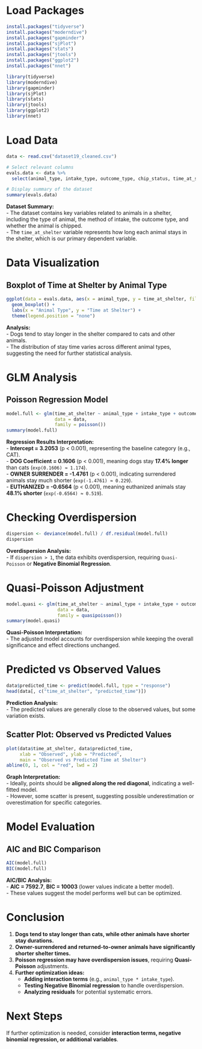 # Load Packages
```{r}
install.packages("tidyverse")
install.packages("moderndive")
install.packages("gapminder")
install.packages("sjPlot")
install.packages("stats")
install.packages("jtools")
install.packages("ggplot2")
install.packages("nnet")

library(tidyverse)
library(moderndive)
library(gapminder)
library(sjPlot)
library(stats)
library(jtools)
library(ggplot2)
library(nnet)
```

# Load Data
```{r}
data <- read.csv("dataset19_cleaned.csv")

# Select relevant columns
evals.data <- data %>%
  select(animal_type, intake_type, outcome_type, chip_status, time_at_shelter)

# Display summary of the dataset
summary(evals.data)
```

**Dataset Summary:**  
- The dataset contains key variables related to animals in a shelter, including the type of animal, the method of intake, the outcome type, and whether the animal is chipped.  
- The `time_at_shelter` variable represents how long each animal stays in the shelter, which is our primary dependent variable.

# Data Visualization

## Boxplot of Time at Shelter by Animal Type
```{r}
ggplot(data = evals.data, aes(x = animal_type, y = time_at_shelter, fill = animal_type)) +
  geom_boxplot() +
  labs(x = "Animal Type", y = "Time at Shelter") +
  theme(legend.position = "none")
```

**Analysis:**  
- Dogs tend to stay longer in the shelter compared to cats and other animals.  
- The distribution of stay time varies across different animal types, suggesting the need for further statistical analysis.

# GLM Analysis

## Poisson Regression Model
```{r}
model.full <- glm(time_at_shelter ~ animal_type + intake_type + outcome_type + chip_status,
                  data = data,
                  family = poisson())
summary(model.full)
```

**Regression Results Interpretation:**  
- **Intercept = 3.2053** (p < 0.001), representing the baseline category (e.g., CAT).  
- **DOG Coefficient = 0.1606** (p < 0.001), meaning dogs stay **17.4% longer** than cats (`exp(0.1606) ≈ 1.174`).  
- **OWNER SURRENDER = -1.4761** (p < 0.001), indicating surrendered animals stay much shorter (`exp(-1.4761) ≈ 0.229`).  
- **EUTHANIZED = -0.6564** (p < 0.001), meaning euthanized animals stay **48.1% shorter** (`exp(-0.6564) ≈ 0.519`).  

# Checking Overdispersion
```{r}
dispersion <- deviance(model.full) / df.residual(model.full)
dispersion
```

**Overdispersion Analysis:**  
- If `dispersion > 1`, the data exhibits overdispersion, requiring `Quasi-Poisson` or **Negative Binomial Regression**.

# Quasi-Poisson Adjustment
```{r}
model.quasi <- glm(time_at_shelter ~ animal_type + intake_type + outcome_type + chip_status,
                   data = data, 
                   family = quasipoisson())
summary(model.quasi)
```

**Quasi-Poisson Interpretation:**  
- The adjusted model accounts for overdispersion while keeping the overall significance and effect directions unchanged.

# Predicted vs Observed Values
```{r}
data$predicted_time <- predict(model.full, type = "response")
head(data[, c("time_at_shelter", "predicted_time")])
```

**Prediction Analysis:**  
- The predicted values are generally close to the observed values, but some variation exists.

## Scatter Plot: Observed vs Predicted Values
```{r}
plot(data$time_at_shelter, data$predicted_time,
     xlab = "Observed", ylab = "Predicted",
     main = "Observed vs Predicted Time at Shelter")
abline(0, 1, col = "red", lwd = 2)
```

**Graph Interpretation:**  
- Ideally, points should be **aligned along the red diagonal**, indicating a well-fitted model.  
- However, some scatter is present, suggesting possible underestimation or overestimation for specific categories.

# Model Evaluation

## AIC and BIC Comparison
```{r}
AIC(model.full)
BIC(model.full)
```

**AIC/BIC Analysis:**  
- **AIC = 7592.7**, **BIC = 10003** (lower values indicate a better model).  
- These values suggest the model performs well but can be optimized.

# Conclusion
1. **Dogs tend to stay longer than cats, while other animals have shorter stay durations.**  
2. **Owner-surrendered and returned-to-owner animals have significantly shorter shelter times.**  
3. **Poisson regression may have overdispersion issues**, requiring **Quasi-Poisson** adjustments.  
4. **Further optimization ideas:**  
   - **Adding interaction terms** (e.g., `animal_type * intake_type`).  
   - **Testing Negative Binomial regression** to handle overdispersion.  
   - **Analyzing residuals** for potential systematic errors.

# Next Steps
If further optimization is needed, consider **interaction terms, negative binomial regression, or additional variables**.
